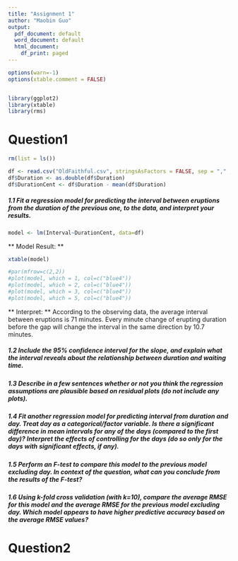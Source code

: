 ```yaml
---
title: "Assignment 1"
author: "Maobin Guo"
output:
  pdf_document: default
  word_document: default
  html_document:
    df_print: paged
---
```


```r

options(warn=-1)
options(xtable.comment = FALSE)


library(ggplot2)
library(xtable)
library(rms)


```


# Question1 

```r

rm(list = ls())

df <- read.csv("OldFaithful.csv", stringsAsFactors = FALSE, sep = "," ,dec="," )
df$Duration <- as.double(df$Duration)
df$DurationCent <- df$Duration - mean(df$Duration)
```

##### 1.1 Fit a regression model for predicting the interval between eruptions from the duration of the previous one, to the data, and interpret your results.

```r

model <- lm(Interval~DurationCent, data=df)

```
** Model Result: **

```r

xtable(model)

#par(mfrow=c(2,2))
#plot(model, which = 1, col=c("blue4"))
#plot(model, which = 2, col=c("blue4"))
#plot(model, which = 3, col=c("blue4"))
#plot(model, which = 5, col=c("blue4"))

```

** Interpret: **
According to the observing data, the average interval between eruptions is 71 minutes. Every minute change of erupting duration before the gap will change the interval in the same direction by 10.7 minutes. 


##### 1.2 Include the 95% confidence interval for the slope, and explain what the interval reveals about the relationship between duration and waiting time.


##### 1.3 Describe in a few sentences whether or not you think the regression assumptions are plausible based on residual plots (do not include any plots).


##### 1.4 Fit another regression model for predicting interval from duration and day. Treat day as a categorical/factor variable. Is there a significant difference in mean intervals for any of the days (compared to the first day)? Interpret the effects of controlling for the days (do so only for the days with significant effects, if any).

##### 1.5 Perform an F-test to compare this model to the previous model excluding day. In context of the question, what can you conclude from the results of the F-test?

##### 1.6 Using k-fold cross validation (with k=10), compare the average RMSE for this model and the average RMSE for the previous model excluding day. Which model appears to have higher predictive accuracy based on the average RMSE values?
 



# Question2 



